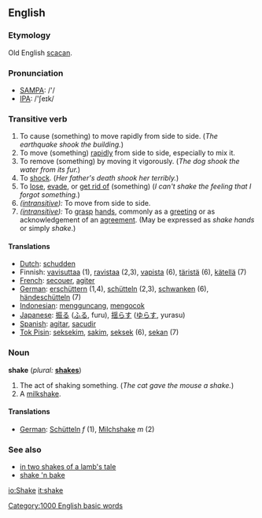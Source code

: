 ==English==

===Etymology===
Old English [[scacan]].

=== Pronunciation ===
*[[w:SAMPA|SAMPA]]: /'/
*[[w:IPA|IPA]]: /'ʃeɪk/

=== Transitive verb ===
{{en-infl-irreg|shake|shakes|shaking|shaken|shook}}
# To cause (something) to move rapidly from side to side.  (''The earthquake shook the building.'')
# To move (something) [[rapid]]ly from side to side, especially to mix it.
# To remove (something) by moving it vigorously. (''The dog shook the water from its fur.'')
# To [[shock]].  (''Her father's death shook her terribly.'')
# To [[lose]], [[evade]], or [[get rid of]] (something) (''I can't shake the feeling that I forgot something.'')
# ''([[intransitive]]):'' To move from side to side.
# ''([[intransitive]]):'' To [[grasp]] [[hand]]s, commonly as a [[greeting]] or as acknowledgement of an [[agreement]].  (May be expressed as ''shake hands'' or simply ''shake''.)

==== Translations ====
*[[Dutch]]: [[schudden]]
*Finnish: [[vavisuttaa]] (1), [[ravistaa]] (2,3), [[vapista]] (6), [[täristä]] (6), [[kätellä]] (7)
*[[French]]: [[secouer]], [[agiter]]
*[[German]]: [[erschüttern]] (1,4), [[schütteln]] (2,3), [[schwanken]] (6), [[händeschütteln]] (7)
*[[Indonesian]]: [[guncang|mengguncang]], [[kocok|mengocok]]
*[[Japanese]]: [[振る]] ([[ふる]], furu), [[揺らす]] ([[ゆらす]], yurasu)
*[[Spanish]]: [[agitar]], [[sacudir]]
*[[Tok Pisin]]: [[seksekim]], [[sakim]], [[seksek]] (6), [[sekan]] (7)

=== Noun ===
'''shake'''  (''plural:'' '''[[shakes]]''')
# The act of shaking something. (''The cat gave the mouse a shake.'')
# A [[milkshake]].

==== Translations ====

*[[German]]: [[Schütteln]] ''f'' (1), [[Milchshake]] ''m'' (2)

===See also===
*[[in two shakes of a lamb's tale]]
*[[shake 'n bake]]

[[Category:1000 English basic words]]

[[io:Shake]]
[[it:shake]]